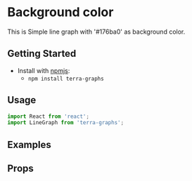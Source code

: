 
# Background color

This is Simple line graph with '#176ba0' as background color.

## Getting Started

- Install with [npmjs](https://www.npmjs.com):
  - `npm install terra-graphs`

## Usage

```jsx
import React from 'react';
import LineGraph from 'terra-graphs';
```
## Examples
<LineGraph />

## Props
<PropsTable />